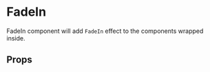 
<Meta title="FadeIn" component={FadeIn} />

# FadeIn

FadeIn component will add `FadeIn` effect to the components wrapped inside.

<Story name="FadeInStory" height="500px">
  <FadeIn>
    <Card
      title="Fade In"
      subtitle="a simple card component"
      buttonText="Switch theme"
    />
  </FadeIn>
</Story>

## Props

<Props of={FadeIn} />
